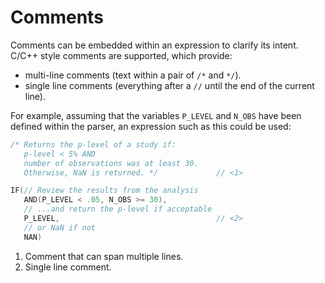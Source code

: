 # Comments

Comments\index{comments} can be embedded within an expression to clarify its intent.
C/C++ style comments are supported, which provide:

- multi-line comments (text within a pair of `/*` and `*/`).
- single line comments (everything after a `//` until the end of the current line).

For example, assuming that the variables `P_LEVEL` and `N_OBS` have been
defined within the parser, an expression such as this could be used:

```.cpp
/* Returns the p-level of a study if:
   p-level < 5% AND
   number of observations was at least 30.
   Otherwise, NaN is returned. */             // <1>

IF(// Review the results from the analysis
   AND(P_LEVEL < .05, N_OBS >= 30),
   // ...and return the p-level if acceptable
   P_LEVEL,                                   // <2>
   // or NaN if not
   NAN)
```
1. Comment that can span multiple lines.
2. Single line comment.
